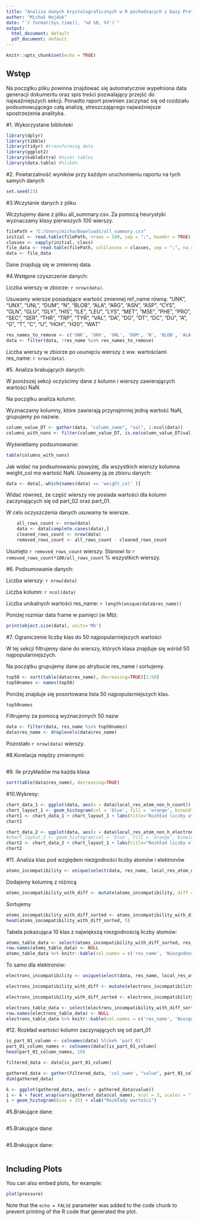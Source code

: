 ```yaml
---
title: "Analiza danych krystalograficznych w R pochodzących z bazy Protein Data Bank (PDB)"
author: "Michał Hejduk"
date: "`r format(Sys.time(), '%d %B, %Y')`"
output:
  html_document: default
  pdf_document: default
---
```


```r
knitr::opts_chunk$set(echo = TRUE)
```

## Wstęp

Na początku pliku powinna znajdować się automatycznie wypełniona data generacji dokumentu oraz spis treści pozwalający przejść do najważniejszych sekcji. Ponadto raport powinien zaczynać się od rozdziału podsumowującego całą analizę, streszczającego najważniejsze spostrzeżenia analityka.

#1. Wykorzystane biblioteki
```r
library(dplyr)
library(tibble)
library(tidyr) #transforming data
library(ggplot2)
library(kableExtra) #nicer tables
library(data.table) #%like%
```

#2. Powtarzalność wyników przy każdym uruchomieniu raportu na tych samych danych

``` r

set.seed(23)
```

#3.Wczytanie danych z pliku

Wczytujemy dane z pliku all_summary.csv. 
Za pomocą heurystyki wyznaczamy klasy pierwszych 100 wierszy.

```r

filePath = "C:/Users/micha/Downloads/all_summary.csv"
initial <- read.table(filePath, nrows = 100, sep = ";", header = TRUE)
classes <- sapply(initial, class)
file_data <- read.table(filePath, colClasses = classes, sep = ";", na.strings = 'nan', nrows = 10000, header = TRUE)
data <- file_data
```

Dane znajdują się w zmiennej data.



#4.Wstępne czyszczenie danych:

Liczba wierszy w zbiorze: `r nrow(data)`.

Usuwamy wiersze posiadające wartość zmiennej ref_name równą: “UNK”, “UNX”, “UNL”, “DUM”, “N”, “BLOB”, “ALA”, “ARG”, “ASN”, “ASP”, “CYS”, “GLN”, “GLU”, “GLY”, “HIS”, “ILE”, “LEU”, “LYS”, “MET”, “MSE”, “PHE”, “PRO”, “SEC”, “SER”, “THR”, “TRP”, “TYR”, “VAL”, “DA”, “DG”, “DT”, “DC”, “DU”, “A”, “G”, “T”, “C”, “U”, “HOH”, “H20”, “WAT”

```r
res_names_to_remove <- c('UNK', 'UNX', 'UNL', 'DUM', 'N', 'BLOB', 'ALA', 'ARG', 'ASN', 'ASP', 'CYS', 'GLN', 'GLU', 'GLY', 'HIS', 'ILE', 'LEU', 'LYS', 'MET', 'MSE', 'PHE', 'PRO', 'SEC', 'SER', 'THR', 'TRP', 'TYR', 'VAL', 'DA', 'DG', 'DT', 'DC', 'DU', 'A', 'G', 'T', 'C', 'U', 'HOH', 'H20', 'WAT')
data <- filter(data, !res_name %in% res_names_to_remove)
```

Liczba wierszy w zbiorze po usunięciu wierszy z ww. wartościami res_name: `r nrow(data)`.



#5. Analiza brakujących danych:

W poniższej sekcji oczyścimy dane z kolumn i wierszy zawierających wartości NaN.

Na początku analiza kolumn. 

Wyznaczamy kolumny, które zawierają przynajmniej jedną wartość NaN, grupujemy po nazwie.

```r

column_value_DT <- gather(data, "column_name", "val", 1:ncol(data))
columns_with_nans <- filter(column_value_DT, is.na(column_value_DT$val))[,1]

```

Wyświetlamy podsumowanie:

```r

table(columns_with_nans)
```

Jak widać na podsumowaniu powyżej, dla wszystkich wierszy kolumna weight_col ma wartość NaN.
Usuwamy ją ze zbioru danych:

``` r
data <- data[,-which(names(data) == 'weight_col' )]
```

Widać również, że część wierszy nie posiada wartości dla kolumn zaczynających się od part_02 oraz part_01. 

W celu oczyszczenia danych usuwamy te wiersze.

``` r

    all_rows_count <- nrow(data)
    data <- data[complete.cases(data),]
    cleaned_rows_count <- nrow(data)
    removed_rows_count <- all_rows_count - cleaned_rows_count 
```

Usunięto `r removed_rows_count` wierszy. Stanowi to `r removed_rows_count*100/all_rows_count ` % wszystkich wierszy.



#6. Podsumowanie danych:

Liczba wierszy: `r nrow(data)` 

Liczba kolumn: `r ncol(data)`

Liczba unikalnych wartości res_name: `r length(unique(data$res_name))`

Poniżej rozmiar data frame w pamięci (w Mb):

``` r
print(object.size(data), units='Mb')
```



#7. Ograniczenie liczby klas do 50 najpopularniejszych wartości

W tej sekcji filtrujemy dane do wierszy, których klasa znajduje się wśród 50 najpopularniejszych.

Na początku grupujemy dane po atrybucie res_name i sortujemy.


```r
top50 <- sort(table(data$res_name), decreasing=TRUE)[1:50]
top50names <- names(top50)


```

Poniżej znajduje się posortowana lista 50 najpopularniejszych klas.

```r
top50names
```


Filtrujemy za pomocą wyznaczonych 50 nazw

```r
data <- filter(data, res_name %in% top50names)
data$res_name <- droplevels(data$res_name)
```


Pozostało `r nrow(data)` wierszy.


#8.Korelacja między zmiennymi:
```r

```

#9. Ile przykładów ma każda klasa
```r
sort(table(data$res_name), decreasing=TRUE)

```

#10.Wykresy:

```r

chart_data_1 <- ggplot(data, aes(x = data$local_res_atom_non_h_count))
chart_layout_1 <- geom_histogram(col = 'blue', fill = 'orange', binwidth = 1)
chart1 <- chart_data_1 + chart_layout_1 + labs(title="Rozkład liczby atomów") + labs(x="Liczba atomów")
chart1

```

```r

chart_data_2 <- ggplot(data, aes(x = data$local_res_atom_non_h_electron_sum))
#chart_layout_2 <- geom_histogram(col = 'blue', fill = 'orange', binwidth = 5)
chart2 <- chart_data_2 + chart_layout_1 + labs(title="Rozkład liczby elektonów") + labs(x="Liczba elektronów")
chart2
```


#11. Analiza klas pod względem niezgodności liczby atomów i elektronów
```r

atoms_incompatibility <- unique(select(data, res_name, local_res_atom_non_h_count, dict_atom_non_h_count))

```

Dodajemy kolumnę z różnicą

```r

atoms_incompatibility_with_diff <- mutate(atoms_incompatibility, diff = abs(local_res_atom_non_h_count - dict_atom_non_h_count))

```

Sortujemy

```r

atoms_incompatibility_with_diff_sorted <- atoms_incompatibility_with_diff[order(-atoms_incompatibility_with_diff$diff),]
head(atoms_incompatibility_with_diff_sorted, 5)

```

Tabela pokazująca 10 klas z największą niezgodnością liczby atomów:

```r

atoms_table_data <- select(atoms_incompatibility_with_diff_sorted, res_name, diff)[1:10,]
row.names(atoms_table_data) <- NULL
atoms_table_data %>% knitr::kable(col.names = c('res_name', 'Niezgodność liczy atomów')) %>% kable_styling()


```


To samo dla elektronów:

```r

electrons_incompatibility <- unique(select(data, res_name, local_res_atom_non_h_electron_sum, dict_atom_non_h_electron_sum))

electrons_incompatibility_with_diff <- mutate(electrons_incompatibility, diff = abs(local_res_atom_non_h_electron_sum - dict_atom_non_h_electron_sum))

electrons_incompatibility_with_diff_sorted <- electrons_incompatibility_with_diff[order(-electrons_incompatibility_with_diff$diff),]

electrons_table_data <- select(electrons_incompatibility_with_diff_sorted, res_name, diff)[1:10,]
row.names(electrons_table_data) <- NULL
electrons_table_data %>% knitr::kable(col.names = c('res_name', 'Niezgodność liczy elektronów')) %>% kable_styling()


```




#12. Rozkład wartości kolumn zaczynających się od part_01

```r

is_part_01_column <- colnames(data) %like% 'part_01'
part_01_column_names <- colnames(data)[is_part_01_column]
head(part_01_column_names, 10)

filtered_data <- data[is_part_01_column]

gathered_data <- gather(filtered_data, 'col_name', "value", part_01_column_names)
dim(gathered_data)

k <- ggplot(gathered_data, aes(x = gathered_data$value))
i <- k + facet_wrap(vars(gathered_data$col_name), ncol = 3, scales = "free")
i + geom_histogram(bins = 25) + xlab("Rozkłady wartości")

```

#5.Brakujące dane:
```r

```

#5.Brakujące dane:
```r

```

#5.Brakujące dane:
```r

```

## Including Plots

You can also embed plots, for example:

```r
plot(pressure)
```

Note that the `echo = FALSE` parameter was added to the code chunk to prevent printing of the R code that generated the plot.

